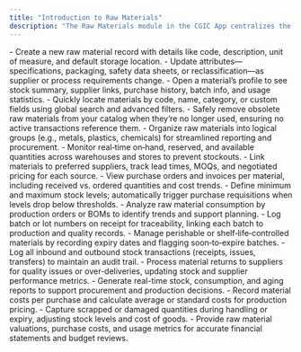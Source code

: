 ```yaml
---
title: "Introduction to Raw Materials"
description: "The Raw Materials module in the CGIC App centralizes the management of all input materials—ensuring accurate tracking, procurement, usage monitoring, and cost control for seamless production support."
---
```


<CardGroup cols={2}>
  <Card title="Add Material" icon="sparkles" iconType="duotone" href="https://cgic.mintlify.app/core-features/raw-materials/add-material">
    - Create a new raw material record with details like code, description, unit of measure, and default storage location.
  </Card>
  <Card title="Edit Material Details" icon="sparkles" iconType="duotone" href="https://cgic.mintlify.app/core-features/raw-materials/edit-material-details">
    - Update attributes—specifications, packaging, safety data sheets, or reclassification—as supplier or process requirements change.
  </Card>
  <Card title="View Material" icon="sparkles" iconType="duotone" href="https://cgic.mintlify.app/core-features/raw-materials/view-material">
    - Open a material’s profile to see stock summary, supplier links, purchase history, batch info, and usage statistics.
  </Card>
  <Card title="Search Materials" icon="sparkles" iconType="duotone" href="https://cgic.mintlify.app/core-features/raw-materials/view-material">
    - Quickly locate materials by code, name, category, or custom fields using global search and advanced filters.
  </Card>
  <Card title="Delete Material" icon="sparkles" iconType="duotone" href="https://cgic.mintlify.app/core-features/raw-materials/delete-material">
    - Safely remove obsolete raw materials from your catalog when they’re no longer used, ensuring no active transactions reference them.
  </Card>
  <Card title="Categorize Materials" icon="sparkles" iconType="duotone" href="https://cgic.mintlify.app/core-features/raw-materials/categorize-materials">
    - Organize raw materials into logical groups (e.g., metals, plastics, chemicals) for streamlined reporting and procurement.
  </Card>
  <Card title="Track Stock Levels" icon="sparkles" iconType="duotone" href="https://cgic.mintlify.app/core-features/raw-materials/track-stock-levels">
    - Monitor real‐time on‐hand, reserved, and available quantities across warehouses and stores to prevent stockouts.
  </Card>
  <Card title="Manage Suppliers" icon="sparkles" iconType="duotone" href="https://cgic.mintlify.app/core-features/raw-materials/manage-raw-material-suppliers">
    - Link materials to preferred suppliers, track lead times, MOQs, and negotiated pricing for each source.
  </Card>
  <Card title="Track Purchases" icon="sparkles" iconType="duotone" href="https://cgic.mintlify.app/core-features/raw-materials/track-purchases">
    - View purchase orders and invoices per material, including received vs. ordered quantities and cost trends.
  </Card>
  <Card title="Set Reorder Points" icon="sparkles" iconType="duotone" href="https://cgic.mintlify.app/core-features/raw-materials/set-reorder-points">
    - Define minimum and maximum stock levels; automatically trigger purchase requisitions when levels drop below thresholds.
  </Card>
  <Card title="Monitor Usage" icon="sparkles" iconType="duotone" href="https://cgic.mintlify.app/core-features/raw-materials/monitor-usage">
    - Analyze raw material consumption by production orders or BOMs to identify trends and support planning.
  </Card>
  <Card title="Record Batches" icon="sparkles" iconType="duotone" href="https://cgic.mintlify.app/core-features/raw-materials/record-batches">
    - Log batch or lot numbers on receipt for traceability, linking each batch to production and quality records.
  </Card>
  <Card title="Track Expiry Dates" icon="sparkles" iconType="duotone" href="https://cgic.mintlify.app/core-features/raw-materials/track-expiry-dates">
    - Manage perishable or shelf‐life‐controlled materials by recording expiry dates and flagging soon‐to‐expire batches.
  </Card>
  <Card title="Track Movements" icon="sparkles" iconType="duotone" href="https://cgic.mintlify.app/core-features/raw-materials/track-movements">
    - Log all inbound and outbound stock transactions (receipts, issues, transfers) to maintain an audit trail.
  </Card>
  <Card title="Manage Returns" icon="sparkles" iconType="duotone" href="https://cgic.mintlify.app/core-features/raw-materials/manage-returns-to-suppliers">
    - Process material returns to suppliers for quality issues or over-deliveries, updating stock and supplier performance metrics.
  </Card>
  <Card title="Inventory Reports" icon="sparkles" iconType="duotone" href="https://cgic.mintlify.app/core-features/raw-materials/inventory-reports">
    - Generate real-time stock, consumption, and aging reports to support procurement and production decisions.
  </Card>
  <Card title="Cost Tracking" icon="sparkles" iconType="duotone" href="https://cgic.mintlify.app/core-features/raw-materials/cost-tracking">
    - Record material costs per purchase and calculate average or standard costs for production pricing.
  </Card>
  <Card title="Record Spoilage" icon="sparkles" iconType="duotone" href="https://cgic.mintlify.app/core-features/raw-materials/record-spoilage">
    - Capture scrapped or damaged quantities during handling or expiry, adjusting stock levels and cost of goods.
  </Card>
  <Card title="Financial Reporting Data" icon="sparkles" iconType="duotone" href="https://cgic.mintlify.app/core-features/raw-materials/financial-reporting-data">
    - Provide raw material valuations, purchase costs, and usage metrics for accurate financial statements and budget reviews.
  </Card>
</CardGroup>